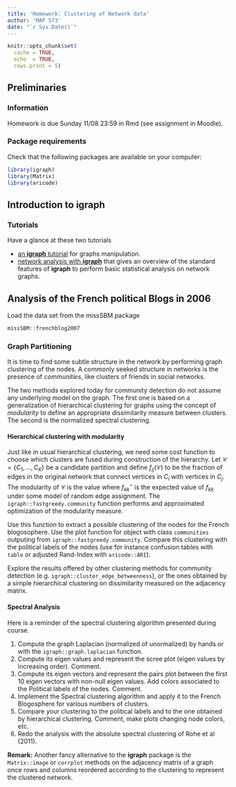 ```yaml
---
title: 'Homework: Clustering of Network data'
author: 'MAP 573'
date: "`r Sys.Date()`"
---
```


```r
knitr::opts_chunk$set(
  cache = TRUE,
  echo  = TRUE,
  rows.print = 5)
```

## Preliminaries

### Information

Homework is due Sunday 11/08 23:59 in Rmd (see assignment in Moodle).

### Package requirements

Check that the following packages are available on your computer:

```r
library(igraph)
library(Matrix)
library(aricode)
```

<!-- If( and only if!!) you have time, you can also play with  -->
<!-- ```{r, message=FALSE} -->
<!-- library(ggraph) -->
<!-- ``` -->

## Introduction to **igraph**

### Tutorials 

Have a glance at these two tutorials

- [an **igraph** tutorial](https://rstudio-pubs-static.s3.amazonaws.com/74248_3bd99f966ed94a91b36d39d8f21e3dc3.html) for graphs manipulation.
- [network analysis with **igraph**](http://kateto.net/networks-r-igraph) that gives an overview of the standard features of **igraph** to perform basic statistical analysis on network graphs.

## Analysis of the French political Blogs in 2006

Load the data set from the missSBM package
```r
missSBM::frenchblog2007
```

### Graph Partitioning

It is time to find some subtle structure in the network by performing graph clustering of the nodes. A commonly seeked structure in networks is the presence of _communities_,  like clusters of friends in social networks.

The two methods explored today for community detection do not assume any underlying model on the graph. The first one is based on a generalization of hierarchical clustering for graphs using the concept of _modularity_ to define an appropriate dissimilarity measure between clusters. The second is the normalized spectral clustering.

#### Hierarchical clustering with modularity

Just like in usual hierarchical clustering, we need some cost function to choose which clusters are fused during construction of the hierarchy. Let $\mathcal{C} = \{C_1,\dots,C_K\}$ be a candidate partition and define $f_{ij}(\mathcal{C})$ to be the fraction of edges in the original network that connect vertices in $C_i$ with vertices in $C_j$. The modularity of $\mathcal{C}$ is the value
\begin{equation*}
  \mathrm{modularity}(\mathcal{C}) = \sum_{k=1}^K \left(f_{kk}(\mathcal{C}) - f_{kk}^\star\right)^2
\end{equation*}
where $f_{kk}^\star$  is the expected value of $f_{kk}$ under some model of random edge assignment. The `igraph::fastgreedy.community` function performs and approximated optimization of the modularity measure.

Use this function to extract a possible clustering of the nodes for the French blogosophere. Use the plot function for object with class `communities` outputing from `igraph::fastgreedy.community`. Compare this clustering with the political labels of the nodes (use for instance confusion tables with `table` or adjusted Rand-Index with `aricode::ARI`).

Explore the results offered by other clustering methods for community detection (e.g. `igraph::cluster_edge_betweenness`), or the ones obtained by a simple hierarchical clustering on dissimilarity measured on the adjacency matrix.

#### Spectral Analysis

Here is a reminder of the spectral clustering algorithm presented during course.

\begin{algorithm}[H]
  \KwIn{Adjacency matrix and number of classes $Q$}
  \DontPrintSemicolon
  
  Compute the normalized graph Laplacian $\mathbf{L}$\;
  Compute the eigen vectors of $\mathbf{L}$ associated with the $Q$ smallest eigenvalues\;
  Define $\mathbf{U}$,  the $p\times Q$ matrix  that encompasses these $Q$ vectors \;
  Define $\tilde{\mathbf{U}}$, the row-wise normalized version of $\mathbf{U}$: $ \tilde{u}_{ij} = \frac{u_{ij}}{\| \mathbf{U}_i\|_2}$\;
  Apply k-means to $(\tilde{\mathbf{U}}_i)_{i=1,\dots,p}$

  \KwOut{vector of classes $\mathbf{C}\in \mathcal{Q}^p$, such as  $C_i = q$ if $i\in q$}

  \caption{Spectral Clustering by Ng, Jordan and Weiss (2002)}
\end{algorithm}

1. Compute the graph Laplacian (normalized of unormalized) by hands or with the `igraph::graph.laplacian` function.
2. Compute its eigen values and represent the scree plot (eigen values by increasing order). Comment.
3. Compute its eigen vectors and represent the pairs plot between the first 10 eigen vectors with non-null eigen values. Add colors associated to the Political labels of the nodes.  Comment.
4. Implement the Spectral clustering algorithm and apply it to the French Blogosphere for various numbers of clusters. 
5. Compare your clustering to the political labels and to the one obtained by hierarchical clustering. Comment, make plots changing node colors, etc.
6. Redo the analysis with the absolute spectral clustering of Rohe et al (2011).

**Remark:** Another fancy alternative to the **igraph** package is the `Matrix::image` or `corrplot` methods on the adjacency matrix of a graph once rows and columns reordered according to the clustering to represent the clustered network.
